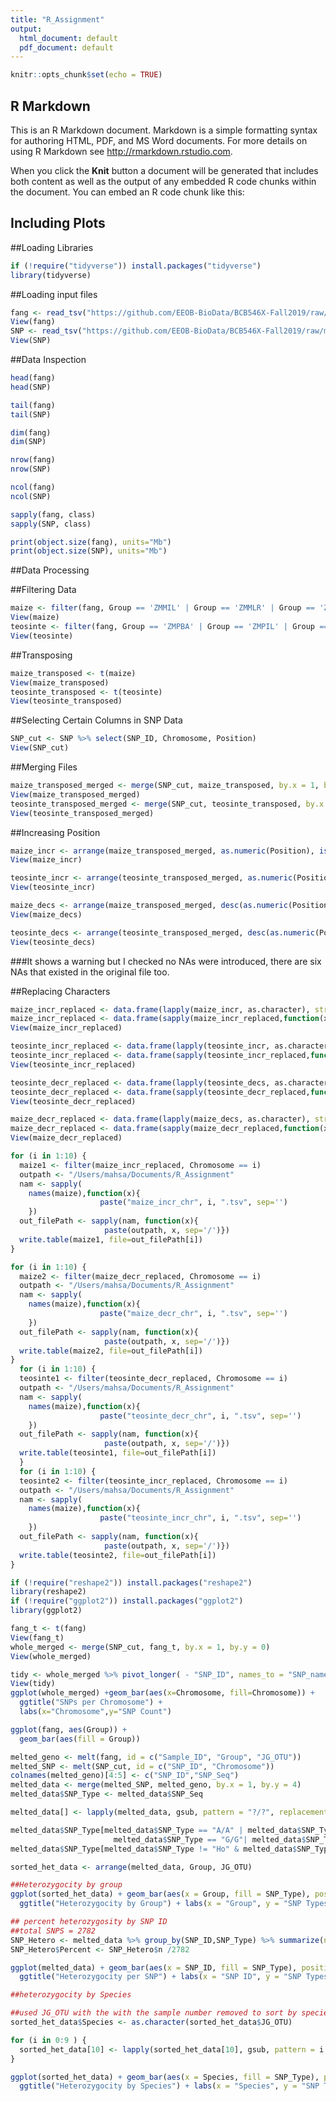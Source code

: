 ```yaml
---
title: "R_Assignment"
output:
  html_document: default
  pdf_document: default
---
```


```r
knitr::opts_chunk$set(echo = TRUE)
```

## R Markdown

This is an R Markdown document. Markdown is a simple formatting syntax for authoring HTML, PDF, and MS Word documents. For more details on using R Markdown see <http://rmarkdown.rstudio.com>.

When you click the **Knit** button a document will be generated that includes both content as well as the output of any embedded R code chunks within the document. You can embed an R code chunk like this:



## Including Plots


##Loading Libraries

```r
if (!require("tidyverse")) install.packages("tidyverse")
library(tidyverse)
```

##Loading input files

```r
fang <- read_tsv("https://github.com/EEOB-BioData/BCB546X-Fall2019/raw/master/assignments/UNIX_Assignment/fang_et_al_genotypes.txt")
View(fang)
SNP <- read_tsv("https://github.com/EEOB-BioData/BCB546X-Fall2019/raw/master/assignments/UNIX_Assignment/snp_position.txt")
View(SNP)

```
##Data Inspection
```r
head(fang)
head(SNP)
```
```r
tail(fang)
tail(SNP)
```
```r
dim(fang)
dim(SNP)
```
```r
nrow(fang)
nrow(SNP)
```
```r
ncol(fang)
ncol(SNP)
```


```r
sapply(fang, class)
sapply(SNP, class)
```
```r
print(object.size(fang), units="Mb")
print(object.size(SNP), units="Mb")
```

##Data Processing

##Filtering Data
```r
maize <- filter(fang, Group == 'ZMMIL' | Group == 'ZMMLR' | Group == 'ZMMMR')
View(maize)
teosinte <- filter(fang, Group == 'ZMPBA' | Group == 'ZMPIL' | Group == 'ZMPJA')
View(teosinte)
```
##Transposing
```r
maize_transposed <- t(maize)
View(maize_transposed)
teosinte_transposed <- t(teosinte)
View(teosinte_transposed)
```
##Selecting Certain Columns in SNP Data
```r
SNP_cut <- SNP %>% select(SNP_ID, Chromosome, Position)
View(SNP_cut)
```
##Merging Files
```r
maize_transposed_merged <- merge(SNP_cut, maize_transposed, by.x = 1, by.y = 0 )
View(maize_transposed_merged)
teosinte_transposed_merged <- merge(SNP_cut, teosinte_transposed, by.x = 1, by.y = 0)
View(teosinte_transposed_merged)
```
##Increasing Position
```r
maize_incr <- arrange(maize_transposed_merged, as.numeric(Position), is.na(Position))
View(maize_incr)

teosinte_incr <- arrange(teosinte_transposed_merged, as.numeric(Position), is.na(Position))
View(teosinte_incr)

maize_decs <- arrange(maize_transposed_merged, desc(as.numeric(Position)), is.na(Position))
View(maize_decs)

teosinte_decs <- arrange(teosinte_transposed_merged, desc(as.numeric(Position)), is.na(Position))
View(teosinte_decs)
```
###It shows a warning but I checked no NAs were introduced, there are six NAs that existed in the original file too.

##Replacing Characters
```r
maize_incr_replaced <- data.frame(lapply(maize_incr, as.character), stringsAsFactors=FALSE)
maize_incr_replaced <- data.frame(sapply(maize_incr_replaced,function(x) {x <- sub("?/?","?",x,fixed=TRUE)}))
View(maize_incr_replaced)

teosinte_incr_replaced <- data.frame(lapply(teosinte_incr, as.character), stringsAsFactors=FALSE)
teosinte_incr_replaced <- data.frame(sapply(teosinte_incr_replaced,function(x) {x <- sub("?/?","?",x,fixed=TRUE)}))
View(teosinte_incr_replaced)

teosinte_decr_replaced <- data.frame(lapply(teosinte_decs, as.character), stringsAsFactors=FALSE)
teosinte_decr_replaced <- data.frame(sapply(teosinte_decr_replaced,function(x) {x <- sub("?/?","-",x,fixed=TRUE)}))
View(teosinte_decr_replaced)

maize_decr_replaced <- data.frame(lapply(maize_decs, as.character), stringsAsFactors=FALSE)
maize_decr_replaced <- data.frame(sapply(maize_decr_replaced,function(x) {x <- sub("?/?","-",x,fixed=TRUE)}))
View(maize_decr_replaced)
```

```r
for (i in 1:10) {
  maize1 <- filter(maize_incr_replaced, Chromosome == i)
  outpath <- "/Users/mahsa/Documents/R_Assignment"
  nam <- sapply(
    names(maize),function(x){
                    paste("maize_incr_chr", i, ".tsv", sep='')
    })
  out_filePath <- sapply(nam, function(x){
                     paste(outpath, x, sep='/')})
  write.table(maize1, file=out_filePath[i])
}

for (i in 1:10) {
  maize2 <- filter(maize_decr_replaced, Chromosome == i)
  outpath <- "/Users/mahsa/Documents/R_Assignment"
  nam <- sapply(
    names(maize),function(x){
                    paste("maize_decr_chr", i, ".tsv", sep='')
    })
  out_filePath <- sapply(nam, function(x){
                     paste(outpath, x, sep='/')})
  write.table(maize2, file=out_filePath[i])
}
  for (i in 1:10) {
  teosinte1 <- filter(teosinte_decr_replaced, Chromosome == i)
  outpath <- "/Users/mahsa/Documents/R_Assignment"
  nam <- sapply(
    names(maize),function(x){
                    paste("teosinte_decr_chr", i, ".tsv", sep='')
    })
  out_filePath <- sapply(nam, function(x){
                     paste(outpath, x, sep='/')})
  write.table(teosinte1, file=out_filePath[i])
  }
  for (i in 1:10) {
  teosinte2 <- filter(teosinte_incr_replaced, Chromosome == i)
  outpath <- "/Users/mahsa/Documents/R_Assignment"
  nam <- sapply(
    names(maize),function(x){
                    paste("teosinte_incr_chr", i, ".tsv", sep='')
    })
  out_filePath <- sapply(nam, function(x){
                     paste(outpath, x, sep='/')})
  write.table(teosinte2, file=out_filePath[i])
}
```

```r
if (!require("reshape2")) install.packages("reshape2")
library(reshape2)
if (!require("ggplot2")) install.packages("ggplot2")
library(ggplot2)
```
```r
fang_t <- t(fang)
View(fang_t)
whole_merged <- merge(SNP_cut, fang_t, by.x = 1, by.y = 0)
View(whole_merged)
```
```r
tidy <- whole_merged %>% pivot_longer( - "SNP_ID", names_to = "SNP_name", values_to = "SNP_Value")
View(tidy)
ggplot(whole_merged) +geom_bar(aes(x=Chromosome, fill=Chromosome)) + 
  ggtitle("SNPs per Chromosome") + 
  labs(x="Chromosome",y="SNP Count")
```
```r
ggplot(fang, aes(Group)) +
  geom_bar(aes(fill = Group))
```



```r
melted_geno <- melt(fang, id = c("Sample_ID", "Group", "JG_OTU"))
melted_SNP <- melt(SNP_cut, id = c("SNP_ID", "Chromosome"))
colnames(melted_geno)[4:5] <- c("SNP_ID","SNP_Seq")
melted_data <- merge(melted_SNP, melted_geno, by.x = 1, by.y = 4)
melted_data$SNP_Type <- melted_data$SNP_Seq

melted_data[] <- lapply(melted_data, gsub, pattern = "?/?", replacement = "NA", fixed = TRUE)

melted_data$SNP_Type[melted_data$SNP_Type == "A/A" | melted_data$SNP_Type == "T/T" |
                       melted_data$SNP_Type == "G/G"| melted_data$SNP_Type == "C/C"] <- "Ho"
melted_data$SNP_Type[melted_data$SNP_Type != "Ho" & melted_data$SNP_Type != "NA"] <- "Ht"

sorted_het_data <- arrange(melted_data, Group, JG_OTU)

##Heterozygocity by group
ggplot(sorted_het_data) + geom_bar(aes(x = Group, fill = SNP_Type), position = "fill") +
  ggtitle("Heterozygocity by Group") + labs(x = "Group", y = "SNP Types")
```
```r
## percent heterozygosity by SNP ID
##total SNPS = 2782
SNP_Hetero <- melted_data %>% group_by(SNP_ID,SNP_Type) %>% summarize(n=n())
SNP_Hetero$Percent <- SNP_Hetero$n /2782

ggplot(melted_data) + geom_bar(aes(x = SNP_ID, fill = SNP_Type), position = "fill") +
  ggtitle("Heterozygocity per SNP") + labs(x = "SNP ID", y = "SNP Types")
```
```r
##heterozygocity by Species

##used JG_OTU with the with the sample number removed to sort by species
sorted_het_data$Species <- as.character(sorted_het_data$JG_OTU)

for (i in 0:9 ) {
  sorted_het_data[10] <- lapply(sorted_het_data[10], gsub, pattern = i , replacement = "", fixed = TRUE)
}

ggplot(sorted_het_data) + geom_bar(aes(x = Species, fill = SNP_Type), position = "fill") +
  ggtitle("Heterozygocity by Species") + labs(x = "Species", y = "SNP Types")
```

```r

```







 

